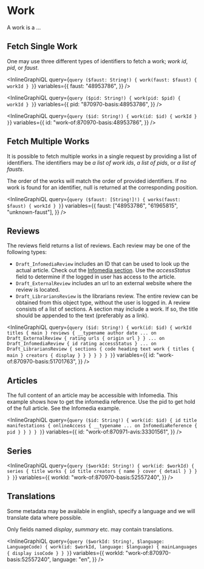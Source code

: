 # Work

A work is a ...

## Fetch Single Work

One may use three different types of identifiers to fetch a work; _work id_, _pid_, or _faust_.

<InlineGraphiQL
  query={`query ($faust: String!) {
      work(faust: $faust) {
        workId
      }
    }`}
  variables={{
    faust: "48953786",
  }}
/>

<InlineGraphiQL
  query={`query ($pid: String!) {
      work(pid: $pid) {
        workId
      }
    }`}
  variables={{
    pid: "870970-basis:48953786",
  }}
/>

<InlineGraphiQL
  query={`query ($id: String!) {
      work(id: $id) {
        workId
      }
    }`}
  variables={{
    id: "work-of:870970-basis:48953786",
  }}
/>

## Fetch Multiple Works

It is possible to fetch multiple works in a single request by providing
a list of identifiers. The identifiers may be _a list of work ids_, _a list of pids_,
or _a list of fausts_.

The order of the works will match the order of provided identifiers.
If no work is found for an identifier, null is returned at the corresponding position.

<InlineGraphiQL
  query={`query ($faust: [String!]!) {
      works(faust: $faust) {
        workId
      }
    }`}
  variables={{
    faust: ["48953786", "61965815", "unknown-faust"],
  }}
/>

## Reviews

The reviews field returns a list of reviews. Each review may be one of the following types:

- `Draft_InfomediaReview` includes an ID that can be used to look up the actual
  article. Check out the [Infomedia section](#Infomedia). Use the _accessStatus_ field to
  determine if the logged in user has access to the article.
- `Draft_ExternalReview` includes an url to an external website where the review is located.
- `Draft_LibrariansReview` is the librarians review. The entire review can be obtained from
  this object type, without the user is logged in. A review consists of a list of sections.
  A section may include a work. If so, the title should be appended to the text
  (preferably as a link).

<InlineGraphiQL
  query={`query ($id: String!) {
  work(id: $id) {
    workId
    titles {
      main
    }
    reviews {
      __typename
      author
      date
      ... on Draft_ExternalReview {
        rating
        urls {
          origin
          url
        }
      }
      ... on Draft_InfomediaReview {
        id
        rating
        accessStatus
      }
      ... on Draft_LibrariansReview {
        sections {
          code
          heading
          text
          work {
            titles {
              main
            }
            creators {
              display
            }
          }
        }
      }
    }
  }
}`}
  variables={{
    id: "work-of:870970-basis:51701763",
  }}
/>

## Articles

The full content of an article may be accessible with Infomedia.
This example shows how to get the infomedia reference. Use the pid to get hold of
the full article. See the Infomedia example.

<InlineGraphiQL
  query={`query ($id: String!) {
  work(id: $id) {
    id
    title
    manifestations {
      onlineAccess {
        __typename
        ... on InfomediaReference {
          pid
        }
      }
    }
  }
}`}
  variables={{
    id: "work-of:870971-avis:33301561",
  }}
/>

## Series

<InlineGraphiQL
  query={`query ($workId: String!) {
    work(id: $workId) {
      series {
        title
          works {
            id
            title
              creators {
              name
              }
              cover {
              detail
              }
          }
        }
      }
  }`}
  variables={{
    workId: "work-of:870970-basis:52557240",
  }}
/>

## Translations

Some metadata may be available in english, specify a language and we will
translate data where possible.

Only fields named _display_, _summary_ etc. may contain translations.

<InlineGraphiQL
  query={`query ($workId: String!, $language: LanguageCode) {
    work(id: $workId, language: $language) {
      mainLanguages {
        display
        isoCode
      }
    }
  }`}
  variables={{
    workId: "work-of:870970-basis:52557240",
    language: "en",
  }}
/>
